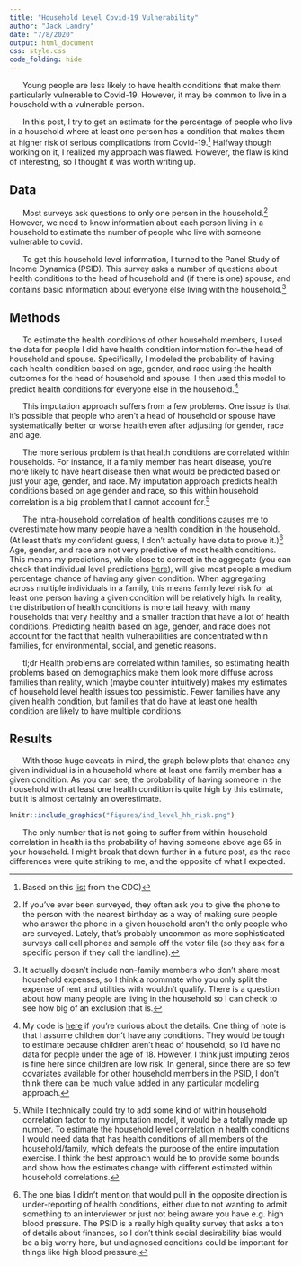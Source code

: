 ```yaml
---
title: "Household Level Covid-19 Vulnerability"
author: "Jack Landry"
date: "7/8/2020"
output: html_document
css: style.css
code_folding: hide
---
```



<style type="text/css">

h1.title {
  font-size: 38px;
  text-align: center;
}
h4.author { 
    font-size: 18px;
  text-align: center;
}
h4.date { 
  font-size: 18px;
  text-align: center;
}
</style>

&nbsp;&nbsp;&nbsp;&nbsp;&nbsp; Young people are less likely to have health conditions that make them particularly vulnerable to Covid-19. However, it may be common to live in a household with a vulnerable person. 

&nbsp;&nbsp;&nbsp;&nbsp;&nbsp; In this post, I try to get an estimate for the percentage of people who live in a household where at least one person has a condition that makes them at higher risk of serious complications from Covid-19.^[Based on this [list](https://www.cdc.gov/coronavirus/2019-ncov/need-extra-precautions/people-with-medical-conditions.html?CDC_AA_refVal=https%3A%2F%2Fwww.cdc.gov%2Fcoronavirus%2F2019-ncov%2Fneed-extra-precautions%2Fgroups-at-higher-risk.html) from the CDC)] Halfway though working on it, I realized my approach was flawed. However, the flaw is kind of interesting, so I thought it was worth writing up.

## Data


&nbsp;&nbsp;&nbsp;&nbsp;&nbsp; Most surveys ask questions to only one person in the household.^[If you've ever been surveyed, they often ask you to give the phone to the person with the nearest birthday as a way of making sure people who answer the phone in a given household aren't the only people who are surveyed. Lately, that's probably uncommon as more sophisticated surveys call cell phones and sample off the voter file (so they ask for a specific person if they call the landline).] However, we need to know information about each person living in a household to estimate the number of people who live with someone vulnerable to covid. 

&nbsp;&nbsp;&nbsp;&nbsp;&nbsp; To get this household level information, I turned to the Panel Study of Income Dynamics (PSID). This survey asks a number of questions about health conditions to the head of household and (if there is one) spouse, and contains basic information about everyone else living with the household.^[It actually doesn't include non-family members who don't share most household expenses, so I think a roommate who you only split the expense of rent and utilities with wouldn't qualify. There is a question about how many people are living in the household so I can check to see how big of an exclusion that is.]

## Methods

&nbsp;&nbsp;&nbsp;&nbsp;&nbsp; To estimate the health conditions of other household members, I used the data for people I did have health condition information for--the head of household and spouse. Specifically, I modeled the probability of having each health condition based on age, gender, and race using the health outcomes for the head of household and spouse. I then used this model to predict health conditions for everyone else in the household.^[My code is [here](https://github.com/JackLandry/covid-blog/blob/master/analysis.R) if you're curious about the details. One thing of note is that I assume children don't have any conditions. They would be tough to estimate because children aren't head of household, so I'd have no data for people under the age of 18. However, I think just imputing zeros is fine here since children are low risk. In general, since there are so few covariates available for other household members in the PSID, I don't think there can be much value added in any particular modeling approach.]
<!-- Need to add link! -->

&nbsp;&nbsp;&nbsp;&nbsp;&nbsp; This imputation approach suffers from a few problems. One issue is that it's possible that people who aren't a head of household or spouse have systematically better or worse health even after adjusting for gender, race and age. 
<!-- While this is possible, it's probably not a huge issue. For instance, people who have really debilitating health conditions may be systematically less likely to be "head of household or spouse" but the most common health conditions are very common and not that debilitating. -->

&nbsp;&nbsp;&nbsp;&nbsp;&nbsp; The more serious problem is that health conditions are correlated within households. For instance, if a family member has heart disease, you're more likely to have heart disease then what would be predicted based on just your age, gender, and race. My imputation approach predicts health conditions based on age gender and race, so this within household correlation is a big problem that I cannot account for.^[While I technically could try to add some kind of within household correlation factor to my imputation model, it would be a totally made up number. To estimate the household level correlation in health conditions I would need data that has health conditions of all members of the household/family, which defeats the purpose of the entire imputation exercise. I think the best approach would be to provide some bounds and show how the estimates change with different estimated within household correlations.] 

&nbsp;&nbsp;&nbsp;&nbsp;&nbsp; The intra-household correlation of health conditions causes me to overestimate how many people have a health condition in the household. (At least that's my confident guess, I don't actually have data to prove it.)^[The one bias I didn't mention that would pull in the opposite direction is under-reporting of health conditions, either due to not wanting to admit something to an interviewer or just not being aware you have e.g. high blood pressure. The PSID is a really high quality survey that asks a ton of details about finances, so I don't think social desirability bias would be a big worry here, but undiagnosed conditions could be important for things like high blood pressure.] Age, gender, and race are not very predictive of most health conditions. This means my predictions, while close to correct in the aggregate (you can check that individual level predictions [here](https://jacklandry.github.io/files/ind_level_risk.png)), will give most people a medium percentage chance of having any given condition. When aggregating across multiple individuals in a family, this means family level risk for at least one person having a given condition will be relatively high. In reality, the distribution of health conditions is more tail heavy, with many households that very healthy and a smaller fraction that have a lot of health conditions. Predicting health based on age, gender, and race does not account for the fact that health vulnerabilities are concentrated within families, for environmental, social, and genetic reasons. 


&nbsp;&nbsp;&nbsp;&nbsp;&nbsp; tl;dr Health problems are correlated within families, so estimating health problems based on demographics make them look more diffuse across families than reality, which (maybe counter intuitively) makes my estimates of household level health issues too pessimistic. Fewer families have any given health condition, but families that do have at least one health condition are likely to have multiple conditions. 

## Results

&nbsp;&nbsp;&nbsp;&nbsp;&nbsp; With those huge caveats in mind, the graph below plots that chance any given individual is in a household where at least one family member has a given condition. As you can see, the probability of having someone in the household with at least one health condition is quite high by this estimate, but it is almost certainly an overestimate. 

```r
knitr::include_graphics("figures/ind_level_hh_risk.png")
```

&nbsp;&nbsp;&nbsp;&nbsp;&nbsp; The only number that is not going to suffer from within-household correlation in health is the probability of having someone above age 65 in your household. I might break that down further in a future post, as the race differences were quite striking to me, and the opposite of what I expected. 
<!-- &nbsp;&nbsp;&nbsp;&nbsp;&nbsp; While I do have data for head of households and spouses that comes from survey question answers, it's a biased sample. -->



<!-- #https://www.nber.org/papers/w27494.pdf -->
